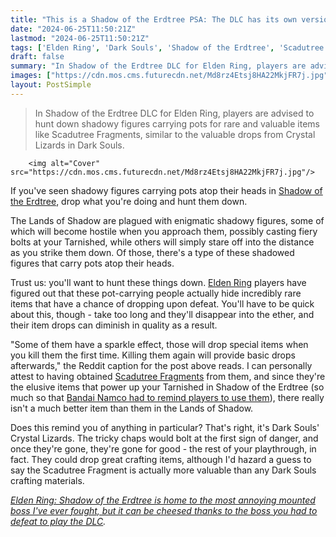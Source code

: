 ```yaml
---
title: "This is a Shadow of the Erdtree PSA: The DLC has its own version of Dark Souls Crystal Lizards and you do not want to ignore them"
date: "2024-06-25T11:50:21Z"
lastmod: "2024-06-25T11:50:21Z"
tags: ['Elden Ring', 'Dark Souls', 'Shadow of the Erdtree', 'Scadutree Fragments', 'Crystal Lizards']
draft: false
summary: "In Shadow of the Erdtree DLC for Elden Ring, players are advised to hunt down shadowy figures carrying pots for rare and valuable items like Scadutree Fragments, similar to the valuable drops from Crystal Lizards in Dark Souls."
images: ["https://cdn.mos.cms.futurecdn.net/Md8rz4Etsj8HA22MkjFR7j.jpg"]
layout: PostSimple
---
```

> In Shadow of the Erdtree DLC for Elden Ring, players are advised to hunt down shadowy figures carrying pots for rare and valuable items like Scadutree Fragments, similar to the valuable drops from Crystal Lizards in Dark Souls.


        <img alt="Cover" src="https://cdn.mos.cms.futurecdn.net/Md8rz4Etsj8HA22MkjFR7j.jpg"/>
        
If you've seen shadowy figures carrying pots atop their heads in [Shadow of the Erdtree](https://www.gamesradar.com/games/action/shadow-of-the-erdtree-what-to-do-where-to-go-first/), drop what you're doing and hunt them down. 

The Lands of Shadow are plagued with enigmatic shadowy figures, some of which will become hostile when you approach them, possibly casting fiery bolts at your Tarnished, while others will simply stare off into the distance as you strike them down. Of those, there's a type of these shadowed figures that carry pots atop their heads.

Trust us: you'll want to hunt these things down. [Elden Ring](https://www.gamesradar.com/elden-ring-guide/) players have figured out that these pot-carrying people actually hide incredibly rare items that have a chance of dropping upon defeat. You'll have to be quick about this, though - take too long and they'll disappear into the ether, and their item drops can diminish in quality as a result. 

"Some of them have a sparkle effect, those will drop special items when you kill them the first time. Killing them again will provide basic drops afterwards," the Reddit caption for the post above reads. I can personally attest to having obtained [Scadutree Fragments](https://www.gamesradar.com/games/action-rpg/shadow-of-the-erdtree-scadutree-fragments/) from them, and since they're the elusive items that power up your Tarnished in Shadow of the Erdtree (so much so that [Bandai Namco had to remind players to use them](https://www.gamesradar.com/games/action-rpg/struggling-with-shadow-of-the-erdtree-elden-rings-own-publisher-suggests-you-increase-your-scadutree-blessing/)), there really isn't a much better item than them in the Lands of Shadow.

Does this remind you of anything in particular? That's right, it's Dark Souls' Crystal Lizards. The tricky chaps would bolt at the first sign of danger, and once they're gone, they're gone for good - the rest of your playthrough, in fact. They could drop great crafting items, although I'd hazard a guess to say the Scadutree Fragment is actually more valuable than any Dark Souls crafting materials.

[<em>Elden Ring: Shadow of the Erdtree is home to the most annoying mounted boss I've ever fought, but it can be cheesed thanks to the boss you had to defeat to play the DLC</em>](https://www.gamesradar.com/shadow-of-the-erdtree-commander-gaius-how-to-beat-elden-ring/)*.*
        